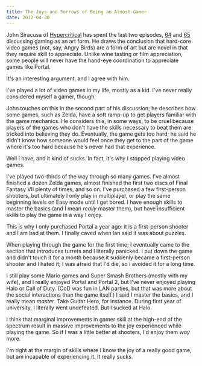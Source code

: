 ```yaml
---
title: The Joys and Sorrows of Being an Almost-Gamer
date: 2012-04-30
---
```



John Siracusa of [Hypercritical](http://5by5.tv/hypercritical/) has spent the last two episodes, [64](http://5by5.tv/hypercritical/64) and [65](http://5by5.tv/hypercritical/65) discussing gaming as an art form. He draws the conclusion that hard-core video games (not, say, Angry Birds) are a form of art but are novel in that they require skill to appreciate. Unlike wine tasting or film appreciation, some people will never have the hand-eye coordination to appreciate games like Portal.

It's an interesting argument, and I agree with him.





I've played a lot of video games in my life, mostly as a kid. I've never really considered myself a gamer, though.

John touches on this in the second part of his discussion; he describes how some games, such as Zelda, have a soft ramp-up to get players familiar with the game mechanics. He considers this, in some ways, to be cruel because players of the games who don't have the skills necessary to beat them are tricked into believing they do. Eventually, the game gets too hard; he said he didn't know how someone would feel once they get to the part of the game where it's too hard because he's never had that experience.

Well I have, and it kind of sucks. In fact, it's why I stopped playing video games.

I've played two-thirds of the way through so many games. I've almost finished a dozen Zelda games, almost finished the first two discs of Final Fantasy VII plenty of times, and so on. I've purchased a few first-person shooters, but ultimately I only play in multiplayer, or play the same beginning levels on Easy mode until I get bored. I have enough skills to master the basics (and I mean _really_ master them), but have insufficient skills to play the game in a way I enjoy.

This is why I only purchased Portal a year ago: it is a first-person shooter and I am bad at them. I finally caved when Ian said it was about puzzles.

When playing through the game for the first time, I eventually came to the section that introduces turrets and I literally panicked. I put down the game and didn't touch it for a month because it suddenly became a first-person shooter and I hated it; I was afraid that I'd die, so I avoided it for a long time.

I still play some Mario games and Super Smash Brothers (mostly with my wife), and I really enjoyed Portal and Portal 2, but I've never enjoyed playing Halo or Call of Duty. (CoD was fun in LAN parties, but that was more about the social interactions than the game itself.) I said I master the basics, and I really mean _master_. Take Guitar Hero, for instance. During first year of university, I literally went undefeated. But I sucked at Halo.

I think that marginal improvements in gamer skill at the high-end of the spectrum result in massive improvements to the joy experienced while playing the game. So if I was a little better at shooters, I'd enjoy them _way_ more.

I'm right at the margin of skills where I know the joy of a really good game, but am incapable of experiencing it. It really sucks.


  